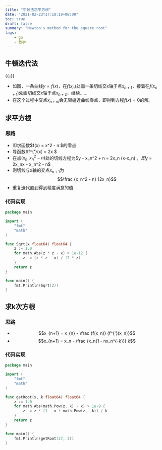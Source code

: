 ```yaml
---
title: "牛顿法求平方根"
date: "2021-02-23T17:18:19+08:00"
toc: true
draft: false
summary: "Newton's method for the square root"
tags:
    - go
    - 数学
---
```


## 牛顿迭代法

{{<image src="https://files.catbox.moe/fom22v.png" position="center" style="zoom: 40% ;">}}

- 如图，一条曲线$y=f(x)$，在$f(x_n)$处画一条切线交x轴于点$x_{n+1}$，接着在$f(x_{n+1})$处画切线交x轴于点$x_{n+2}$，继续……
- 在这个过程中交点$x_{n+m}$会无限逼近曲线零点，即得到方程$f(x) = 0$的解。

## 求平方根

### 思路

- 即求函数$f(x) = x^2 - n $的零点
- 导函数$f^{'}(x) = 2x $
- 在点$(x_n, x_n^2-n)$处的切线方程为$y - x_n^2 + n = 2x_n (x-x_n) $，即$y = 2x_nx - x_n^2 - n$
- 则切线与x轴的交点$x_{n+1}$为$$\frac {x_n^2 - n} {2x_n}$$
- 重复迭代直到得到精度满意的值

### 代码实现

```go
package main

import (
	"fmt"
	"math"
)

func Sqrt(x float64) float64 {
	z := 1.0
	for math.Abs(z * z - x) > 1e-12 {
		z -= (z * z - x) / (2 * z)
	}
	return z
}

func main() {
	fmt.Println(Sqrt(2))
}
```

## 求k次方根

### 思路

- $$x_{n+1} = x_{n} - \frac {f(x_n)} {f^{'}(x_n)}$$
- $$x_{n+1} = x_n - \frac {x_n(1 - nx_n^{-k})} k$$

### 代码实现

```go
package main

import (
	"fmt"
	"math"
)

func getRoot(x, k float64) float64 {
	z := 1.0
	for math.Abs(math.Pow(z, k) - x) > 1e-9 {
		z -= z * (1 - x * math.Pow(z, -k)) / k
	}
	return z
}

func main() {
	fmt.Println(getRoot(27, 3))
}
```